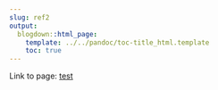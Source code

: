 ```yaml
---
slug: ref2
output:
  blogdown::html_page:
    template: ../../pandoc/toc-title_html.template
    toc: true
---
```


Link to page: [test](/ref2/guide1) 
 